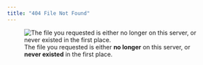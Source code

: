 ```yaml
---
title: "404 File Not Found"
---
```


![The file you requested is either **no longer** on this server, or **never existed** in the first place.](https://live.staticflickr.com/65535/52694989910_64562051d5_o_d.jpg)

